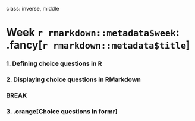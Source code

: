 
class: inverse, middle

# Week `r rmarkdown::metadata$week`: .fancy[`r rmarkdown::metadata$title`]

### 1. Defining choice questions in R
### 2. Displaying choice questions in RMarkdown

### BREAK

### 3. .orange[Choice questions in formr]
